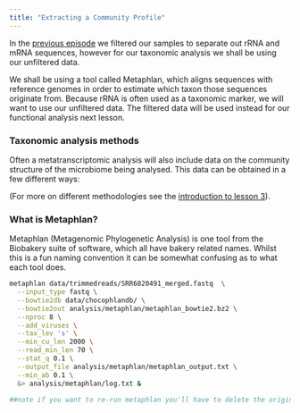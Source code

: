 ```yaml
---
title: "Extracting a Community Profile"
---
```


In the [previous episode](/docs/lesson03-qc-assembly/03-rna-filtering.qmd) we filtered our samples to separate out rRNA and mRNA sequences, however for our taxonomic analysis we shall be using our unfiltered data.

We shall be using a tool called Metaphlan, which aligns sequences with reference genomes in order to estimate which taxon those sequences originate from. Because rRNA is often used as a taxonomic marker, we will want to use our unfiltered data. The filtered data will be used instead for our functional analysis next lesson.

### Taxonomic analysis methods

Often a metatranscriptomic analysis will also include data on the community structure of the microbiome being analysed. This data can be obtained in a few different ways:

(For more on different methodologies see the [introduction to lesson 3](/docs/lesson03-qc-assembly/01-introduction-meta.qmd)).

### What is Metaphlan?

Metaphlan (Metagenomic Phylogenetic Analysis) is one tool from the Biobakery suite of software, which all have bakery related names. Whilst this is a fun naming convention it can be somewhat confusing as to what each tool does.

``` .bash
metaphlan data/trimmedreads/SRR6820491_merged.fastq  \
  --input_type fastq \
  --bowtie2db data/chocophlandb/ \
  --bowtie2out analysis/metaphlan/metaphlan_bowtie2.bz2 \
  --nproc 8 \
  --add_viruses \
  --tax_lev 's' \
  --min_cu_len 2000 \
  --read_min_len 70 \
  --stat_q 0.1 \
  --output_file analysis/metaphlan/metaphlan_output.txt \
  --min_ab 0.1 \
  &> analysis/metaphlan/log.txt &

##note if you want to re-run metaphlan you'll have to delete the original outputs
```
